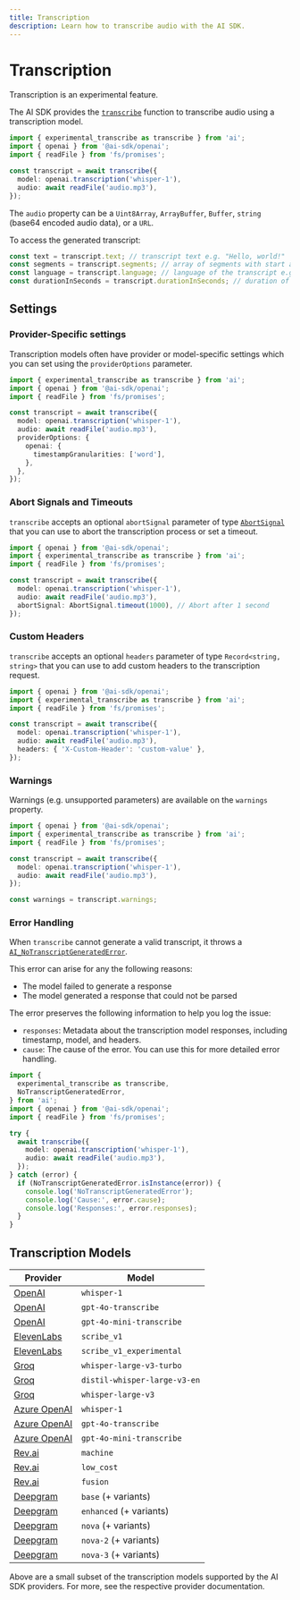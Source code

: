 ```yaml
---
title: Transcription
description: Learn how to transcribe audio with the AI SDK.
---
```


# Transcription

<Note type="warning">Transcription is an experimental feature.</Note>

The AI SDK provides the [`transcribe`](/docs/reference/ai-sdk-core/transcribe)
function to transcribe audio using a transcription model.

```ts
import { experimental_transcribe as transcribe } from 'ai';
import { openai } from '@ai-sdk/openai';
import { readFile } from 'fs/promises';

const transcript = await transcribe({
  model: openai.transcription('whisper-1'),
  audio: await readFile('audio.mp3'),
});
```

The `audio` property can be a `Uint8Array`, `ArrayBuffer`, `Buffer`, `string` (base64 encoded audio data), or a `URL`.

To access the generated transcript:

```ts
const text = transcript.text; // transcript text e.g. "Hello, world!"
const segments = transcript.segments; // array of segments with start and end times, if available
const language = transcript.language; // language of the transcript e.g. "en", if available
const durationInSeconds = transcript.durationInSeconds; // duration of the transcript in seconds, if available
```

## Settings

### Provider-Specific settings

Transcription models often have provider or model-specific settings which you can set using the `providerOptions` parameter.

```ts highlight={"9"}
import { experimental_transcribe as transcribe } from 'ai';
import { openai } from '@ai-sdk/openai';
import { readFile } from 'fs/promises';

const transcript = await transcribe({
  model: openai.transcription('whisper-1'),
  audio: await readFile('audio.mp3'),
  providerOptions: {
    openai: {
      timestampGranularities: ['word'],
    },
  },
});
```

### Abort Signals and Timeouts

`transcribe` accepts an optional `abortSignal` parameter of
type [`AbortSignal`](https://developer.mozilla.org/en-US/docs/Web/API/AbortSignal)
that you can use to abort the transcription process or set a timeout.

```ts highlight={"7"}
import { openai } from '@ai-sdk/openai';
import { experimental_transcribe as transcribe } from 'ai';
import { readFile } from 'fs/promises';

const transcript = await transcribe({
  model: openai.transcription('whisper-1'),
  audio: await readFile('audio.mp3'),
  abortSignal: AbortSignal.timeout(1000), // Abort after 1 second
});
```

### Custom Headers

`transcribe` accepts an optional `headers` parameter of type `Record<string, string>`
that you can use to add custom headers to the transcription request.

```ts highlight={"7"}
import { openai } from '@ai-sdk/openai';
import { experimental_transcribe as transcribe } from 'ai';
import { readFile } from 'fs/promises';

const transcript = await transcribe({
  model: openai.transcription('whisper-1'),
  audio: await readFile('audio.mp3'),
  headers: { 'X-Custom-Header': 'custom-value' },
});
```

### Warnings

Warnings (e.g. unsupported parameters) are available on the `warnings` property.

```ts
import { openai } from '@ai-sdk/openai';
import { experimental_transcribe as transcribe } from 'ai';
import { readFile } from 'fs/promises';

const transcript = await transcribe({
  model: openai.transcription('whisper-1'),
  audio: await readFile('audio.mp3'),
});

const warnings = transcript.warnings;
```

### Error Handling

When `transcribe` cannot generate a valid transcript, it throws a [`AI_NoTranscriptGeneratedError`](/docs/reference/ai-sdk-errors/ai-no-transcript-generated-error).

This error can arise for any the following reasons:

- The model failed to generate a response
- The model generated a response that could not be parsed

The error preserves the following information to help you log the issue:

- `responses`: Metadata about the transcription model responses, including timestamp, model, and headers.
- `cause`: The cause of the error. You can use this for more detailed error handling.

```ts
import {
  experimental_transcribe as transcribe,
  NoTranscriptGeneratedError,
} from 'ai';
import { openai } from '@ai-sdk/openai';
import { readFile } from 'fs/promises';

try {
  await transcribe({
    model: openai.transcription('whisper-1'),
    audio: await readFile('audio.mp3'),
  });
} catch (error) {
  if (NoTranscriptGeneratedError.isInstance(error)) {
    console.log('NoTranscriptGeneratedError');
    console.log('Cause:', error.cause);
    console.log('Responses:', error.responses);
  }
}
```

## Transcription Models

| Provider                                                                  | Model                        |
| ------------------------------------------------------------------------- | ---------------------------- |
| [OpenAI](/providers/ai-sdk-providers/openai#transcription-models)         | `whisper-1`                  |
| [OpenAI](/providers/ai-sdk-providers/openai#transcription-models)         | `gpt-4o-transcribe`          |
| [OpenAI](/providers/ai-sdk-providers/openai#transcription-models)         | `gpt-4o-mini-transcribe`     |
| [ElevenLabs](/providers/ai-sdk-providers/elevenlabs#transcription-models) | `scribe_v1`                  |
| [ElevenLabs](/providers/ai-sdk-providers/elevenlabs#transcription-models) | `scribe_v1_experimental`     |
| [Groq](/providers/ai-sdk-providers/groq#transcription-models)             | `whisper-large-v3-turbo`     |
| [Groq](/providers/ai-sdk-providers/groq#transcription-models)             | `distil-whisper-large-v3-en` |
| [Groq](/providers/ai-sdk-providers/groq#transcription-models)             | `whisper-large-v3`           |
| [Azure OpenAI](/providers/ai-sdk-providers/azure#transcription-models)    | `whisper-1`                  |
| [Azure OpenAI](/providers/ai-sdk-providers/azure#transcription-models)    | `gpt-4o-transcribe`          |
| [Azure OpenAI](/providers/ai-sdk-providers/azure#transcription-models)    | `gpt-4o-mini-transcribe`     |
| [Rev.ai](/providers/ai-sdk-providers/revai#transcription-models)          | `machine`                    |
| [Rev.ai](/providers/ai-sdk-providers/revai#transcription-models)          | `low_cost`                   |
| [Rev.ai](/providers/ai-sdk-providers/revai#transcription-models)          | `fusion`                     |
| [Deepgram](/providers/ai-sdk-providers/deepgram#transcription-models)     | `base` (+ variants)          |
| [Deepgram](/providers/ai-sdk-providers/deepgram#transcription-models)     | `enhanced` (+ variants)      |
| [Deepgram](/providers/ai-sdk-providers/deepgram#transcription-models)     | `nova` (+ variants)          |
| [Deepgram](/providers/ai-sdk-providers/deepgram#transcription-models)     | `nova-2` (+ variants)        |
| [Deepgram](/providers/ai-sdk-providers/deepgram#transcription-models)     | `nova-3` (+ variants)        |

Above are a small subset of the transcription models supported by the AI SDK providers. For more, see the respective provider documentation.
